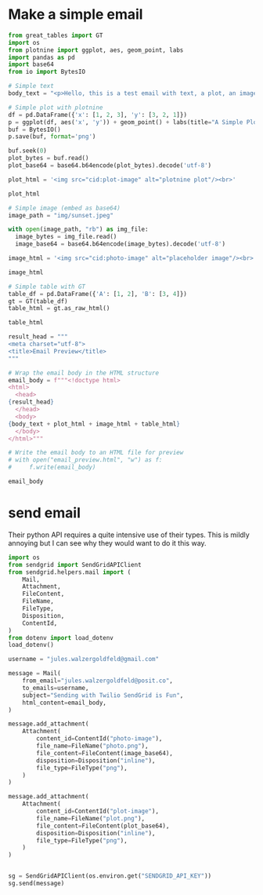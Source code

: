

# Make a simple email
```python
from great_tables import GT
import os
from plotnine import ggplot, aes, geom_point, labs
import pandas as pd
import base64
from io import BytesIO
```

``` python

# Simple text
body_text = "<p>Hello, this is a test email with text, a plot, an image, and a table.</p>"

```

```python
# Simple plot with plotnine
df = pd.DataFrame({'x': [1, 2, 3], 'y': [3, 2, 1]})
p = ggplot(df, aes('x', 'y')) + geom_point() + labs(title="A Simple Plot")
buf = BytesIO()
p.save(buf, format='png')

buf.seek(0)
plot_bytes = buf.read()
plot_base64 = base64.b64encode(plot_bytes).decode('utf-8')

plot_html = '<img src="cid:plot-image" alt="plotnine plot"/><br>'

plot_html

```


```python
# Simple image (embed as base64)
image_path = "img/sunset.jpeg"

with open(image_path, "rb") as img_file:
  image_bytes = img_file.read()
  image_base64 = base64.b64encode(image_bytes).decode('utf-8')

image_html = '<img src="cid:photo-image" alt="placeholder image"/><br>'

image_html
```


```python
# Simple table with GT
table_df = pd.DataFrame({'A': [1, 2], 'B': [3, 4]})
gt = GT(table_df)
table_html = gt.as_raw_html()

table_html

```

```python
result_head = """
<meta charset="utf-8">
<title>Email Preview</title>
"""

# Wrap the email body in the HTML structure
email_body = f"""<!doctype html>
<html>
  <head>
{result_head}
  </head>
  <body>
{body_text + plot_html + image_html + table_html}
  </body>
</html>"""

# Write the email body to an HTML file for preview
# with open("email_preview.html", "w") as f:
#     f.write(email_body)

email_body

```

# send email

Their python API requires a quite intensive use of their types.
This is mildly annoying but I can see why they would want to do it this way.
```python
import os
from sendgrid import SendGridAPIClient
from sendgrid.helpers.mail import (
    Mail,
    Attachment,
    FileContent,
    FileName,
    FileType,
    Disposition,
    ContentId,
)
from dotenv import load_dotenv
load_dotenv()

username = "jules.walzergoldfeld@gmail.com"

message = Mail(
    from_email="jules.walzergoldfeld@posit.co",
    to_emails=username,
    subject="Sending with Twilio SendGrid is Fun",
    html_content=email_body,
)

message.add_attachment(
    Attachment(
        content_id=ContentId("photo-image"),
        file_name=FileName("photo.png"),
        file_content=FileContent(image_base64),
        disposition=Disposition("inline"),
        file_type=FileType("png"),
    )
)

message.add_attachment(
    Attachment(
        content_id=ContentId("plot-image"),
        file_name=FileName("plot.png"),
        file_content=FileContent(plot_base64),
        disposition=Disposition("inline"),
        file_type=FileType("png"),
    )
)


sg = SendGridAPIClient(os.environ.get("SENDGRID_API_KEY"))
sg.send(message)

```
